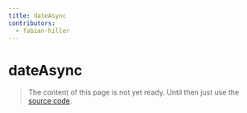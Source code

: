 ```yaml
---
title: dateAsync
contributors:
  - fabian-hiller
---
```


# dateAsync

> The content of this page is not yet ready. Until then just use the [source code](https://github.com/fabian-hiller/valibot/blob/main/library/src/schemas/date/dateAsync.ts).
